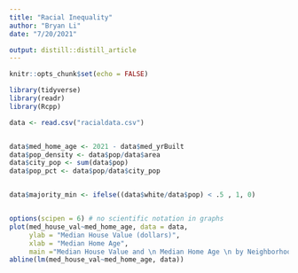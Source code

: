 ```yaml
---
title: "Racial Inequality"
author: "Bryan Li"
date: "7/20/2021"

output: distill::distill_article
---
```


```r
knitr::opts_chunk$set(echo = FALSE)

library(tidyverse)
library(readr)
library(Rcpp)

data <- read.csv("racialdata.csv")



```

```r
data$med_home_age <- 2021 - data$med_yrBuilt 
data$pop_density <- data$pop/data$area
data$city_pop <- sum(data$pop)
data$pop_pct <- data$pop/data$city_pop


data$majority_min <- ifelse((data$white/data$pop) < .5 , 1, 0)


options(scipen = 6) # no scientific notation in graphs
plot(med_house_val~med_home_age, data = data, 
     ylab = "Median House Value (dollars)", 
     xlab = "Median Home Age", 
     main ="Median House Value and \n Median Home Age \n by Neighborhood")+
abline(lm(med_house_val~med_home_age, data))
```

